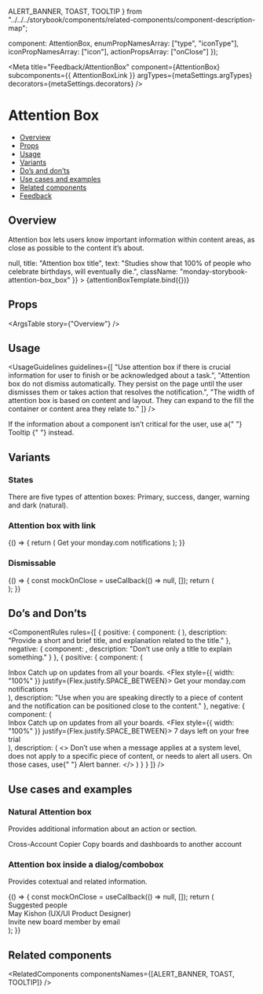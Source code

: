   ALERT_BANNER,
  TOAST,
  TOOLTIP
} from "../../../storybook/components/related-components/component-description-map";

  component: AttentionBox,
  enumPropNamesArray: ["type", "iconType"],
  iconPropNamesArray: ["icon"],
  actionPropsArray: ["onClose"]
});

<Meta
  title="Feedback/AttentionBox"
  component={AttentionBox}
  subcomponents={{ AttentionBoxLink }}
  argTypes={metaSettings.argTypes}
  decorators={metaSettings.decorators}
/>


# Attention Box

- [Overview](#overview)
- [Props](#props)
- [Usage](#usage)
- [Variants](#variants)
- [Do’s and don’ts](#dos-and-donts)
- [Use cases and examples](#use-cases-and-examples)
- [Related components](#related-components)
- [Feedback](#feedback)

## Overview

Attention box lets users know important information within content areas, as close as possible to the content it’s about.

<Canvas>
  <Story
    name="Overview"
    args={{
      onClose: () => null,
      title: "Attention box title",
      text: "Studies show that 100% of people who celebrate birthdays, will eventually die.",
      className: "monday-storybook-attention-box_box"
    }}
  >
    {attentionBoxTemplate.bind({})}
  </Story>
</Canvas>

## Props

<ArgsTable story={"Overview"} />

## Usage

<UsageGuidelines
  guidelines={[
    "Use attention box if there is crucial information for user to finish or be acknowledged about a task.",
    "Attention box do not dismiss automatically. They persist on the page until the user dismisses them or takes action that resolves the notification.",
    "The width of attention box is based on content and layout. They can expand to the fill the container or content area they relate to."
  ]}
/>

<Tip title="Check yourself">
  If the information about a component isn’t critical for the user, use a{" "}
  <Link href="/?path=/docs/popover-tooltip--overview" size={Link.sizes.SMALL} withoutSpacing>
    Tooltip
  </Link>{" "}
  instead.
</Tip>

## Variants

### States

There are five types of attention boxes: Primary, success, danger, warning and dark (natural).

<Canvas>
  <Story name="States">
    <Flex direction={Flex.directions.COLUMN} gap={Flex.gaps.SMALL}>
      <StoryDescription description="Primary">
        <AttentionBox
          title="Enabling SSO Login"
          text="Will cause all yout team lose access to the account until using the correct SSO source."
          className="monday-storybook-attention-box_box"
          icon={Info}
        />
      </StoryDescription>
      <StoryDescription description="Success">
        <AttentionBox
          title="You're doing great"
          text="Lorem Ipsum is simply dummy text of the printing and typesetting industry."
          type={AttentionBox.types.SUCCESS}
          className="monday-storybook-attention-box_box"
          icon={ThumbsUp}
        />
      </StoryDescription>
      <StoryDescription description="Danger">
        <AttentionBox
          title="Account low on free space"
          text="Your account is out of free space, free some space to prevent data loss."
          type={AttentionBox.types.DANGER}
          className="monday-storybook-attention-box_box"
        />
      </StoryDescription>
      <StoryDescription description="Warning">
        <AttentionBox
          title="Account low on free space"
          text="Your account is out of free space, free some space to prevent data loss."
          type={AttentionBox.types.WARNING}
          className="monday-storybook-attention-box_box"
        />
      </StoryDescription>
      <StoryDescription description="Dark">
        <AttentionBox
          title="What a great idea!"
          text="You can also make this list sortable by tagging the items with tags column"
          type={AttentionBox.types.DARK}
          className="monday-storybook-attention-box_box"
          icon={Favorite}
        />
      </StoryDescription>
    </Flex>
  </Story>
</Canvas>

### Attention box with link

<Canvas>
  <Story name="Attention box with link">
    {() => {
      return (
        <AttentionBox
          compact
          icon={Info}
          /**Class name for setting a constant width to the attention box*/
          className="monday-storybook-attention-box--fixed-width"
        >
          <Flex style={{ width: "100%" }} justify={Flex.justify.SPACE_BETWEEN} gap={Flex.gaps.XS}>
            Get your monday.com notifications
            <AttentionBoxLink href="" text="Learn more" />
          </Flex>
        </AttentionBox>
      );
    }}
  </Story>
</Canvas>

### Dismissable

<Canvas>
  <Story name="Dismissable ">
    {() => {
      const mockOnClose = useCallback(() => null, []);
      return (
        <div className="monday-storybook-attention-box_row-wrapper">
          <AttentionBox
            title="Regular attention box"
            text="Dismissable attention box with two lines of content."
            onClose={mockOnClose}
            className="monday-storybook-attention-box_box"
            icon={Info}
          />
          <AttentionBox
            text="Attention box in compact mode"
            onClose={mockOnClose}
            compact
            className="monday-storybook-attention-box_box"
          />
        </div>
      );
    }}
  </Story>
</Canvas>

## Do’s and Don’ts

<ComponentRules
  rules={[
    {
      positive: {
        component: (
          <AttentionBox
            title="Attention box title"
            text="Studies show that 100% of people who celebrate birthdays, will eventually die."
            className="monday-storybook-attention-box_box"
          />
        ),
        description: "Provide a short and brief title, and explanation related to the title."
      },
      negative: {
        component: <AttentionBox title="Attention box title" />,
        description: "Don’t use only a title to explain something."
      }
    },
    {
      positive: {
        component: (
          <div>
            <span className="monday-storybook-attention-box_title">Inbox</span>
            <span className="monday-storybook-attention-box_text">Catch up on updates from all your boards.</span>
            <AttentionBox className="monday-storybook-attention-box_att-box" compact icon={Info}>
              <Flex style={{ width: "100%" }} justify={Flex.justify.SPACE_BETWEEN}>
                Get your monday.com notifications <AttentionBoxLink href="" text="Learn more" />
              </Flex>
            </AttentionBox>
          </div>
        ),
        description:
          "Use when you are speaking directly to a piece of content and the notification can be positioned close to the content."
      },
      negative: {
        component: (
          <div>
            <span className="monday-storybook-attention-box_title">Inbox</span>
            <span className="monday-storybook-attention-box_text">Catch up on updates from all your boards.</span>
            <AttentionBox compact className="monday-storybook-attention-box_att-box" icon={Info}>
              <Flex style={{ width: "100%" }} justify={Flex.justify.SPACE_BETWEEN}>
                7 days left on your free trial <AttentionBoxLink href="" text="Learn more" />
              </Flex>
            </AttentionBox>
          </div>
        ),
        description: (
          <>
            Don’t use when a message applies at a system level, does not apply to a specific piece of content, or needs
            to alert all users. On those cases, use{" "}
            <Link href="?path=/docs/feedback-alertbanner--overview" withoutSpacing>
              Alert banner.
            </Link>
          </>
        )
      }
    }
  ]}
/>

## Use cases and examples

### Natural Attention box

Provides additional information about an action or section.

<Canvas>
  <Story name="Natural attention box">
    <div className="monday-storybook-attention-box_wrapper">
      <span className="monday-storybook-attention-box_title">Cross-Account Copier</span>
      <span className="monday-storybook-attention-box_text">Copy boards and dashboards to another account</span>
      <AttentionBox
        compact
        withIconWithoutHeader
        icon={Info}
        text="First, move the content you want to copy into folder. Only main boards and dashboards can be copied."
        type={AttentionBox.types.DARK}
      />
    </div>
  </Story>
</Canvas>

### Attention box inside a dialog/combobox

Provides cotextual and related information.

<Canvas>
  <Story name="Attention box inside a dialog/combobox">
    {() => {
      const mockOnClose = useCallback(() => null, []);
      return (
        <DialogContentContainer className="monday-storybook-attention-box_search-bar">
          <Search placeholder="Search by name, role, team, or email" />
          <div className="monday-storybook-attention-box_lable">Suggested people</div>
          <div className="monday-storybook-attention-box_search">
            <div className="monday-storybook-attention-box_inline-container">
              <Avatar size={Avatar.sizes.MEDIUM} src={person} type={Avatar.types.IMG} />
              <span className="monday-storybook-attention-box_name">
                May Kishon <span>(UX/UI Product Designer)</span>
              </span>
            </div>
            <div className="monday-storybook-attention-box_inline-container">
              <Icon iconSize="24" icon={Invite} className="monday-storybook-attention-box_icon" />
              <span className="monday-storybook-attention-box_name">Invite new board member by email</span>
            </div>
            <AttentionBox text="Hold ⌘ to select more than one person or team" compact onClose={mockOnClose} />
          </div>
        </DialogContentContainer>
      );
    }}
  </Story>
</Canvas>

## Related components

<RelatedComponents componentsNames={[ALERT_BANNER, TOAST, TOOLTIP]} />
